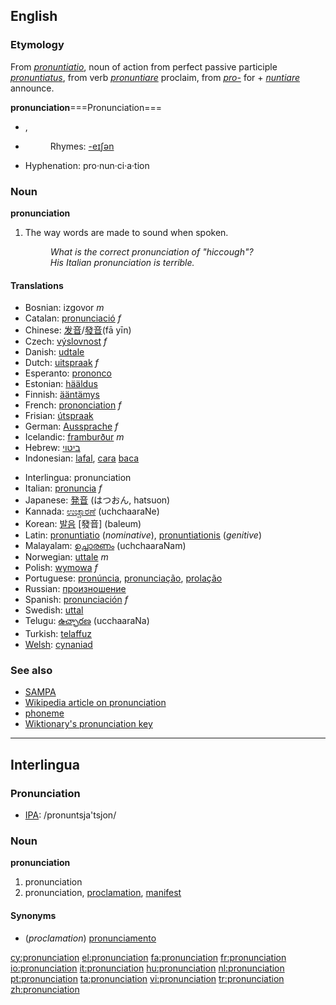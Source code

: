 {{wikipedia}}

==English==
===Etymology===
From {{L.}} ''[[pronuntiatio]]'', noun of action from perfect passive participle ''[[pronuntiatus]]'', from verb ''[[pronuntiare]]'' proclaim, from ''[[pro-]]'' for + ''[[nuntiare]]'' announce.

'''pronunciation'''===Pronunciation===
*{{IPA|/pɹə''ʊ''ˌnʌnsɪˈeɪʃən/}}, {{SAMPA|/pr@%nVnsi"eIS@n/}}
*{{audio|en-us-pronunciation.ogg|Audio (US)}}
*:Rhymes: [[Rhymes:English:-eɪʃǝn|-eɪʃǝn]]
*Hyphenation: pro&middot;nun&middot;ci&middot;a&middot;tion

===Noun===
'''pronunciation''' 
#The way words are made to sound when spoken.
#:''What is the correct pronunciation of "hiccough"?''
#:''His Italian pronunciation is terrible.''

====Translations====
{{top}}
*Bosnian: izgovor ''m''
*Catalan: [[pronunciació]] ''f''
*Chinese: [[发音]]/[[發音]](fā yīn)
*Czech: [[výslovnost]] ''f''
*Danish: [[udtale]]
*Dutch: [[uitspraak]] ''f''
*Esperanto: [[prononco]]
*Estonian: [[hääldus]]
*Finnish: [[ääntämys]]
*French: [[prononciation]] ''f''
*Frisian: [[útspraak]]
*German: [[Aussprache]] ''f''
*Icelandic: [[framburður]] ''m''
*Hebrew: [[ביטוי]]
*Indonesian: [[lafal]], [[cara]] [[baca]]
{{mid}}
*Interlingua: pronunciation
*Italian: [[pronuncia]] ''f''
*Japanese: [[発音]] (はつおん, hatsuon)
*Kannada: [[ಉಚ್ಚಾರಣೆ]] (uchchaaraNe)
*Korean: [[발음]] [發音] (baleum)
*Latin: [[pronuntiatio]] (''nominative''), [[pronuntiationis]] (''genitive'')
*Malayalam: [[ഉച്ചാരണം]] (uchchaaraNam)
*Norwegian: [[uttale]] ''m''
*Polish: [[wymowa]] ''f''
*Portuguese: [[pronúncia]], [[pronunciação]], [[prolação]]
*Russian: [[произношение]]
*Spanish: [[pronunciación]] ''f''
*Swedish: [[uttal]]
*Telugu: [[ఉచ్ఛారణ]] (ucchaaraNa)
*Turkish: [[telaffuz]]
*[[Welsh]]: [[cynaniad]]
{{bottom}}

===See also===
*[[SAMPA]]
*[[w:pronunciation|Wikipedia article on pronunciation]]
*[[phoneme]]
*[[Wiktionary:Pronunciation key|Wiktionary's pronunciation key]]

----
==Interlingua==
===Pronunciation===
*[[IPA]]: /pronuntsja'tsjon/

===Noun===
'''pronunciation'''

#pronunciation
#pronunciation, [[proclamation]], [[manifest]]

====Synonyms====
*(''proclamation'') [[pronunciamento]]

[[cy:pronunciation]]
[[el:pronunciation]]
[[fa:pronunciation]]
[[fr:pronunciation]]
[[io:pronunciation]]
[[it:pronunciation]]
[[hu:pronunciation]]
[[nl:pronunciation]]
[[pt:pronunciation]]
[[ta:pronunciation]]
[[vi:pronunciation]]
[[tr:pronunciation]]
[[zh:pronunciation]]